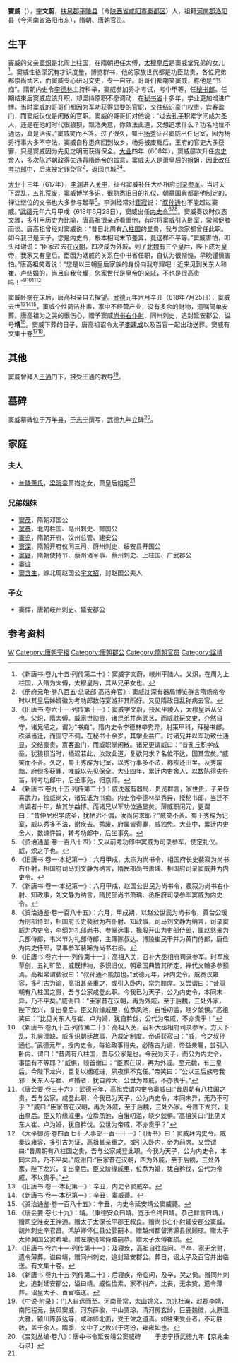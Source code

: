 '''竇威'''（{{bd|6世纪|？|618年|7月25日|catIdx=D}}），[[表字|字]]'''文蔚'''，[[扶风郡|扶风郡]][[平陵县|平陵县]]（今[[陕西省|陕西省]][[咸阳市|咸阳市]][[秦都区|秦都区]]）人，祖籍[[河南郡|河南郡]][[洛阳县|洛阳县]]（今[[河南省|河南省]][[洛阳市|洛阳市]]东），隋朝、唐朝官员。

== 生平 ==
竇威的父亲[[窦炽|窦炽]]是北周上柱国，在隋朝担任太傅，[[太穆皇后|太穆皇后]]是窦威堂兄弟的女儿<ref>《新唐书·卷九十五·列传第二十》：窦威字文蔚，岐州平陆人。父炽，在周为上柱国，入隋为太傅，太穆皇后，其从兄弟女也。</ref>。窦威性格深沉有才识度量，博览群书，他的家族世代都是功臣勋贵，各位兄弟都崇尚武艺，而窦威专心研习文史，专一自守。哥哥们都嘲笑窦威，称他是“书痴”。隋朝内史令[[李德林|李德林]]主持科举，窦威参加秀才考试，考中甲等，任[[秘书郎|秘书郎]]。任期结束后窦威应该升职，却坚持原职不愿调动，在[[秘书省|秘书省]]十多年，学业更加增进广博。当时窦威的哥哥们都因为军功获得显要的官职，交往结识豪门权贵，宾客盈门，而窦威仅仅是闲散的官职。窦威的哥哥们对他说：“过去[[孔子|孔子]]积累学问成为圣人，还是在他的时代很狼狈，飘泊失意，你效法此道，又想追求什么？功名地位不通达，真是活该。”窦威笑而不答。过了很久，蜀王[[杨秀|杨秀]]征召窦威出任记室，因为杨秀行事大多不守法，窦威自称患病回到故乡。杨秀被废黜后，王府的官吏大多获罪，只是窦威因为先见之明而获得保全。[[大业_(年号)|大业]]四年（608年），窦威屡次升任[[内史舍人|内史舍人]]，多次陈述朝政得失违背[[隋炀帝|隋炀帝]]的旨意，窦威夫人是[[炀愍皇后|萧皇后]]的姐姐，因此改任[[考功郎中|考功郎中]]，后来被定罪免官<ref name=autogenerated1>《册府元龟·卷八百五·总录部·高洁弃官》：窦威沈深有器局博览群言隋炀帝帝时以其皇后姊婿徵为考功郎数侍宴游非其所好。又见隋政日乱称病去官。</ref>，返回京城<ref>《旧唐书·卷六十一·列传第十一》：窦威字文蔚，扶风平陵人，太穆皇后从父也。父炽，隋太傅。威家世勋贵，诸昆弟并尚武艺，而威耽玩文史，介然自守，诸兄哂之，谓为“书痴”。隋内史令李德林举秀异，射策甲科，拜秘书郎。秩满当迁，而固守不调，在秘书十余岁，其学业益广。时诸兄并以军功致仕通显，交结豪贵，賔客盈门，而威职掌闲散。诸兄更谓威曰：“昔孔丘积学成圣，犹狼狈当时，栖迟若此，汝效此道，复欲何求？名位不达，固其宜矣。”威笑而不荅。久之，蜀王秀辟为记室，以秀行事多不法，称疾还田里。及秀废黜，府僚多获罪，唯威以先见保全。大业四年，累迁内史舍人，以数陈得失忤旨，转考功郎中，后坐事免，归京师。</ref><ref>《新唐书·卷九十五·列传第二十》：威沈邃有器局，贯览群言，家世贵，子弟皆喜武力，独威尚文，诸兄诋为书痴。内史令李德林举秀异，授秘书郎，当迁不肯调者十年，故其学益博。而诸兄以军功位通显矣，薄威职闲冗，更谓曰：“昔仲尼积学成圣，犹栖迟不偶，汝尚何求耶？”威笑不荅。蜀王秀辟为记室，威以秀多不法，谢疾去。秀废，府属皆得罪，威独免。大业中，累迁内史舍人，数谏忤旨，转考功郎中，后坐事免。</ref>。

[[大业_(年号)|大业]]十三年（617年），[[李渊|李渊]]进入[[关中|关中]]，征召窦威补任大丞相府[[司录参军|司录参军]]。当时天下混乱，[[五礼|五礼]]荒废，窦威博学多识，很熟悉旧日的礼仪，朝章国典都是他制定的，禅让继位的文书也大多参与起草<ref>《资治通鉴·卷一百八十四》：又以前考功郎中窦威为司录参军，使定礼仪。威，炽之子也。</ref>。李渊经常对[[裴寂|裴寂]]说：“[[叔孙通|叔孙通]]也不能超过窦威。”[[武德|武德]]元年六月甲戌（618年6月28日），窦威出任[[内史令|内史令]]<ref>《旧唐书·卷一·本纪第一》：六月甲戌，太宗为尚书令，相国府长史裴寂为尚书右仆射，相国府司马刘文静为纳言，隋民部尚书萧瑀、相国府司录窦威并为内史令。</ref><ref>《新唐书·卷一·本纪第一》：六月甲戌，赵国公世民为尚书令，裴寂为尚书右仆射、知政事，刘文静为纳言，隋民部尚书萧瑀、丞相府司录参军窦威为内史令。</ref><ref>《资治通鉴·卷一百八十五》：六月，甲戌朔，以赵公世民为尚书令，黄台公瑗为刑部侍郎，相国府长史裴寂为右仆射、知政事，司马刘文静为纳言，司录窦威为内史令，李纲为礼部尚书、参掌选事，掾殷开山为吏部侍郎，属赵慈景为兵部侍郎，韦义节为礼部侍郎，主簿陈叔达、博陵崔民干并为黄门侍郎，唐俭为内史侍郎，录事参军裴晞为尚书右丞。</ref>。窦威奏议时仪态文雅，多引用历史为比喻，唐高祖很亲近看重他，有时将窦威引入卧室，常常促膝而谈。唐高祖曾经对窦威说：“昔日北周有[[八柱国|八柱国]]的显贵，我与您家都曾任此职。如今我已是天子，您是内史令，根本相同末节差异，竟这样不平等。”窦威害怕，叩头拜谢说：“臣家过去在[[汉朝|汉朝]]，四次成为外戚，到了[[北魏|北魏]]有三个皇后，陛下成为皇帝，我家又有皇后。臣因为姻戚的关系在中书省任职，自认为很惭愧，早晚谨慎害怕。”唐高祖笑着说：“您是以三朝皇后家族的身份向我夸耀吧！近来见到关东人和崔、卢结婚的，尚且自我夸耀，您家世代是皇帝的亲戚，不也是很高贵吗！”<ref>《旧唐书·卷六十一·列传第十一》：高祖入关，召补大丞相府司录参军。时军旅草创，五礼旷坠，威既博物，多识旧仪，朝章国典皆其所定，禅代文翰多参预焉。高祖常谓裴寂曰：“叔孙通不能加也。”武德元年，拜内史令。威奏议雍容，多引古为谕，高祖甚亲重之，或引入卧内，常为膝席。又尝谓曰：“昔周朝有八柱国之贵，吾与公家咸登此职。今我已为天子，公为内史令，本同末异，乃不平矣。”威谢曰：“臣家昔在汉朝，再为外戚，至于后魏，三处外家，陛下龙兴，复出皇后。臣又阶缘戚里，位忝凤池，自惟叨滥，晓夕兢惧。”高祖笑曰：“比见关东人与崔、卢为婚，犹自矜伐，公代为帝戚，不亦贵乎！”</ref><ref>《新唐书·卷九十五·列传第二十》：高祖入关，召补大丞相府司录参军。方天下乱，礼典湮缺，威多识朝廷故事，乃裁定制度。帝语裴寂曰：“威，今之叔孙通也。”武德元年，授内史令。每论政事得失，必陈古为谕，帝益亲瞩，尝引入卧内，谓曰：“昔周有八柱国，吾与公家是也。今我为天子，而公为内史令，事固有不等耶？”威惧，顿首谢曰：“臣家在汉，再为外戚。至元魏，有三皇后。今陛下龙兴，臣复以姻戚进，夙夜惧不克任。”帝笑曰：“公以三后族夸我邪！关东人与崔、卢婚者，犹自矜大，公世为帝戚，不亦贵乎。”</ref><ref>《唐会要·卷三十六》：武德元年，高祖尝谓内史令窦威曰:“昔周朝有八柱国之贵，吾与公家，咸登此职，今我已为天子，公为内史令，本同末异，无乃不可乎？”威曰:“臣家昔在汉朝，再为外戚，至于后魏，三处外家。今陛下龙兴，复出皇后。臣又阶缘戚里，位忝凤池，自惟叨滥，晓夕兢惧。”高祖笑曰:“比见关东人崔、卢为婚，犹自矜伐。公世为帝戚，不亦贵乎？” </ref><ref>《太平御览·卷四百七十·人事部一百一十一》：《唐书》曰：窦威拜内史令。威奏议雍容，多引古为证，高祖甚亲重之。或引入卧内，帝为前席。又尝谓曰:“昔周朝有八柱国之贵，吾与公家咸登此职。今我为天子，公为内史令，本同末异，乃不平矣。”威谢曰:“臣家昔在汉朝，四为外戚，至于后魏，三处外家，陛下龙兴，复出皇后。臣又阶缘戚里，位忝为婚，犹自矜伐，公代为帝戚，不以贵乎。”</ref>

窦威卧病在床后，唐高祖亲自去探望。[[武德|武德]]元年六月辛丑（618年7月25日），窦威去世<ref>《旧唐书·卷一·本纪第一》：辛丑，内史令窦威卒。</ref><ref>《新唐书·卷一·本纪第一》：辛丑，窦威薨。</ref><ref>《资治通鉴·卷一百八十五》：辛丑，内史令延安靖公窦威薨。</ref>，窦威个性简洁朴素，家中不经营产业，没有多余的财物，遗嘱简单安葬。唐高祖为之哭的很伤心，赠予窦威[[尚书右仆射|尚书右仆射]]、同州刺史，追封延安郡公，谥号'''靖'''<ref>《唐会要·卷七十九》：靖。（秉德安众曰靖。宽乐令终曰靖。恭己鲜言曰靖。）赠司空淮安王神通。赠太子太保长平郡王叔良。赠尚书右仆射延安郡公窦威。魏州刺史辛君昌。鸿胪卿怀仁县公郭嗣本。赠越州都督渭源县侯顾琮。赠太子太师冀国公窦希瓘。赠左散骑常侍路嗣恭。赠太子太傅崔损。</ref>。窦威下葬的日子，唐高祖诏令太子[[李建成|李建成]]以及百官一起出动送葬。窦威有文集十卷<ref>《旧唐书·卷六十一·列传第十一》：及寝疾，高祖自往临问。寻卒，家无余财，遗令薄葬。谥曰靖，赠同州刺史，追封延安郡公。葬日，诏太子及百官并出临送。有文集十卷。</ref><ref>《新唐书·卷九十五·列传第二十》：后寝疾，帝临问，及卒，哭之恸。赠同州刺史，追封延安郡公，谥曰靖。威性俭素，家不树产，比丧，无余赀，遗令薄葬。诏皇太子、百官临送。</ref>。

==其他==
窦威曾拜入[[王通_(隋朝)|王通]]门下，接受王通的教导<ref>《中说·附录》：门人自远而至。河南董常，太山姚义，京兆杜淹，赵郡李靖，南阳程元，扶风窦威，河东薛收，中山贾琼，清河房玄龄，巨鹿魏徵，太原温大雅，颍川陈叔达等，咸称师北面，受王佐之道焉。如往来受业者，不可胜数，盖千余人。隋季，文中子之教兴于河汾，雍雍如也。</ref>。

==墓碑==
窦威墓碑位于万年县，[[于志宁|于志宁]]撰写，武德九年立碑<ref>《宝刻丛编·卷八》：唐中书令延安靖公窦威碑
　　于志宁撰武徳九年【京兆金石录】</ref>。

==家庭==
===夫人===
*[[兰陵萧氏|兰陵萧氏]]，[[梁明帝|梁明帝]]萧岿之女，萧皇后姐姐<ref name=autogenerated1 />

===兄弟姐妹===
*[[窦茂|窦茂]]，隋朝邓国公
*[[窦恭|窦恭]]，北周柱国、亳州刺史、酂国公
*[[窦览|窦览]]，隋朝开府、汶州总管、建安公
*[[窦深|窦深]]，隋朝开府仪同三司、蔚州刺史、绥安县开国公
*[[窦嶷|窦嶷]]，隋朝使持节、蔡州诸军事、蔡州刺史、上柱国、广武郡公
*[[窦谊|窦谊]]
*[[窦含生|窦含生]]，嫁北周赵国公[[宇文招|宇文招]]，封赵国公夫人

===子女===
*窦恽，唐朝岐州刺史、延安郡公

==参考资料==
{{reflist}}

{{DEFAULTSORT:D}}
[[Category:河南窦氏|W]]
[[Category:唐朝宰相|Category:唐朝宰相]]
[[Category:唐朝郡公|Category:唐朝郡公]]
[[Category:隋朝官员|Category:隋朝官员]]
[[Category:諡靖|Category:諡靖]]